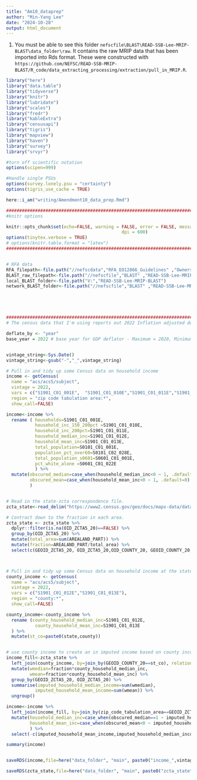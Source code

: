 ```yaml
---
title: "Am10_dataprep"
author: "Min-Yang Lee"
date: "2024-10-28"
output: html_document
---
```



1.  You must be able to see this folder ``nefscfile\BLAST\READ-SSB-Lee-MRIP-BLAST\data_folder\raw``. It contains the raw MRIP data that has been imported into Rds format. These were constructed with ``https://github.com/NEFSC/READ-SSB-MRIP-BLAST/R_code/data_extracting_processing/extraction/pull_in_MRIP.R``.  



```r
library("here")
library("data.table")
library("tidyverse")
library("knitr")
library("lubridate")
library("scales")
library("fredr")
library("kableExtra")
library("censusapi")
library("tigris")
library("mapview")
library("haven")
library("survey")
library("srvyr")

#turn off scientific notation
options(scipen=999)

#Handle single PSUs
options(survey.lonely.psu = "certainty")
options(tigris_use_cache = TRUE)

here::i_am("writing/Amendment10_data_prep.Rmd")

#############################################################################
#knitr options

knitr::opts_chunk$set(echo=FALSE, warning = FALSE, error = FALSE, message = FALSE, comment = FALSE, cache = FALSE, progress = TRUE, verbose = FALSE, 
											dpi = 600)
options(tinytex.verbose = TRUE)
# options(knitr.table.format = "latex")
#############################################################################


# RFA data
RFA_filepath<-file.path("//nefscdata","RFA_EO12866_Guidelines" ,"Ownership Data", "current data and metadata","affiliates_2024_06_01.Rdata")
BLAST_raw_filepath<-file.path("//nefscfile","BLAST" ,"READ-SSB-Lee-MRIP-BLAST", "data_folder","raw")
local_BLAST_folder<-file.path("V:","READ-SSB-Lee-MRIP-BLAST")
network_BLAST_folder<-file.path("//nefscfile","BLAST" ,"READ-SSB-Lee-MRIP-BLAST")





#############################################################################
# The census data that I'm using reports out 2022 Inflation adjusted dollars. Therefore, it makes sense to adjust everything to base year 2022.

deflate_by <- "year"
base_year = 2022 # base year for GDP deflator - Maximum = 2020, Minimum = 1947  - max(GDPDEF_quarterly$Year)


vintage_string<-Sys.Date()
vintage_string<-gsub("-","_",vintage_string)

```


```r
# Pull in and tidy up some Census data on household income
income <- getCensus(
  name = "acs/acs5/subject",
  vintage = 2022,
  vars = c("S1901_C01_001E",  "S1901_C01_010E","S1901_C01_011E","S1901_C01_012E","S1901_C01_013E","S0101_C01_001E", "S0101_C02_028E","S0601_C01_001E","S0601_C01_022E"),
  region = "zip code tabulation area:*", 
  show_call=FALSE)

income<-income %>%
  rename ( households=S1901_C01_001E,
           household_inc_150_200pct =S1901_C01_010E,
           household_inc_200pct=S1901_C01_011E,
           household_median_inc=S1901_C01_012E, 
           household_mean_inc=S1901_C01_013E,
           total_population=S0101_C01_001E,
           population_pct_over60=S0101_C02_028E,
           total_population_s0601=S0601_C01_001E,
           pct_white_alone =S0601_C01_022E
           ) %>%
  mutate(obscured_median=case_when(household_median_inc<0 ~ 1, .default=0),
         obscured_mean=case_when(household_mean_inc<0 ~ 1, .default=0)
         )


# Read in the state-zcta correspondence file.
zcta_state<-read_delim("https://www2.census.gov/geo/docs/maps-data/data/rel2020/zcta520/tab20_zcta520_county20_natl.txt", delim="|", guess_max=2000)

# Contract down to the fraction in each area.
zcta_state <- zcta_state %>%
  dplyr::filter(is.na(OID_ZCTA5_20)==FALSE) %>%
  group_by(OID_ZCTA5_20) %>%
  mutate(total_area=sum(AREALAND_PART)) %>%
  mutate(fraction=AREALAND_PART/total_area) %>%
  select(c(GEOID_ZCTA5_20, OID_ZCTA5_20,OID_COUNTY_20, GEOID_COUNTY_20, fraction))



# Pull in and tidy up some Census data on household income at the state level
county_income <- getCensus(
  name = "acs/acs5/subject",
  vintage = 2022,
  vars = c("S1901_C01_012E","S1901_C01_013E"),
  region = "county:*", 
  show_call=FALSE)

county_income<-county_income %>%
  rename (county_household_median_inc=S1901_C01_012E, 
           county_household_mean_inc=S1901_C01_013E
  ) %>%
  mutate(st_co=paste0(state,county))


# use county income to create an in imputed income based on county income
income_fill<-zcta_state %>%
  left_join(county_income, by=join_by(GEOID_COUNTY_20==st_co), relationship="many-to-one") %>%
  mutate(wmedian=fraction*county_household_median_inc,
         wmean=fraction*county_household_mean_inc) %>%
  group_by(GEOID_ZCTA5_20, OID_ZCTA5_20) %>%
  summarise(imputed_household_median_income=sum(wmedian),
           imputed_household_mean_income=sum(wmean)) %>%
  ungroup()

income<-income %>%
  left_join(income_fill, by=join_by(zip_code_tabulation_area==GEOID_ZCTA5_20), relationship="one-to-one")%>%
  mutate(household_median_inc=case_when(obscured_median==1 ~ imputed_household_median_income, .default=household_median_inc),
         household_mean_inc=case_when(obscured_mean<0 ~ imputed_household_mean_income, .default=household_mean_inc)
         ) %>%
  select(-c(imputed_household_mean_income,imputed_household_median_income))

summary(income)


saveRDS(income,file=here("data_folder", "main", paste0("income_",vintage_string,".Rds")))

saveRDS(zcta_state,file=here("data_folder", "main", paste0("zcta_state",vintage_string,".Rds")))

```



```r





```

